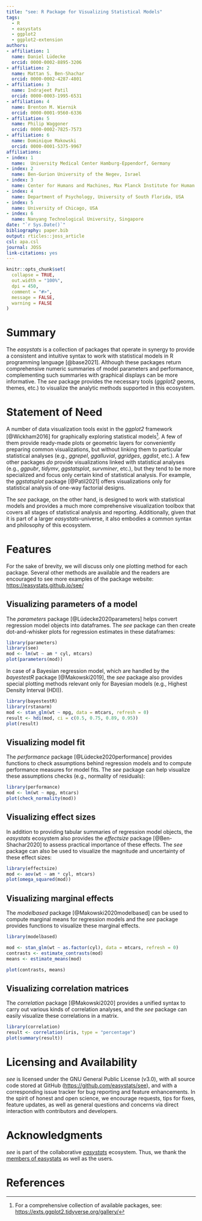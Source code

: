 ```yaml
---
title: "see: R Package for Visualizing Statistical Models"
tags:
  - R
  - easystats
  - ggplot2
  - ggplot2-extension
authors:
- affiliation: 1
  name: Daniel Lüdecke
  orcid: 0000-0002-8895-3206
- affiliation: 2
  name: Mattan S. Ben-Shachar
  orcid: 0000-0002-4287-4801
- affiliation: 3
  name: Indrajeet Patil
  orcid: 0000-0003-1995-6531
- affiliation: 4
  name: Brenton M. Wiernik
  orcid: 0000-0001-9560-6336
- affiliation: 5
  name: Philip Waggoner
  orcid: 0000-0002-7825-7573
- affiliation: 6
  name: Dominique Makowski
  orcid: 0000-0001-5375-9967
affiliations:
- index: 1
  name:  University Medical Center Hamburg-Eppendorf, Germany
- index: 2
  name: Ben-Gurion University of the Negev, Israel
- index: 3
  name: Center for Humans and Machines, Max Planck Institute for Human Development, Berlin, Germany
- index: 4
  name: Department of Psychology, University of South Florida, USA 
- index: 5
  name: University of Chicago, USA
- index: 6
  name: Nanyang Technological University, Singapore
date: "`r Sys.Date()`"
bibliography: paper.bib
output: rticles::joss_article
csl: apa.csl
journal: JOSS
link-citations: yes
---
```


```r
knitr::opts_chunk$set(
  collapse = TRUE,
  out.width = "100%",
  dpi = 450,
  comment = "#>",
  message = FALSE,
  warning = FALSE
)
```

# Summary

The *easystats* is a collection of packages that operate in synergy to provide a consistent and intuitive syntax to work with statistical models in R programming language [@base2021]. Although these packages return comprehensive numeric summaries of model parameters and performance, complementing such summaries with graphical displays can be more informative. The *see* package provides the necessary tools (*ggplot2* geoms, themes, etc.) to visualize the analytic methods supported in this ecosystem.

# Statement of Need

A number of data visualization tools exist in the *ggplot2* framework [@Wickham2016] for graphically exploring statistical models^[For a comprehensive collection of available packages, see: <https://exts.ggplot2.tidyverse.org/gallery/>]. A few of them provide ready-made plots or geometric layers for conveniently preparing common visualizations, but without linking them to particular statistical analyses (e.g., *ggrepel*, *ggalluvial*, *ggridges*, *ggdist*, etc.). A few other packages *do* provide visualizations linked with statistical analyses (e.g., *ggpubr*, *tidymv*, *ggstatsplot*, *survminer*, etc.), but they tend to be more specialized and focus only certain kind of statistical analysis. For example, the *ggstatsplot* package [@Patil2021] offers visualizations only for statistical analysis of one-way factorial designs. 

The *see* package, on the other hand, is designed to work with statistical models and provides a much more comprehensive visualization toolbox that covers all stages of statistical analysis and reporting. Additionally, given that it is part of a larger *easystats*-universe, it also embodies a common syntax and philosophy of this ecosystem.

# Features

For the sake of brevity, we will discuss only one plotting method for each package. Several other methods are available and the readers are encouraged to see more examples of the package website: <https://easystats.github.io/see/>

## Visualizing parameters of a model

The *parameters* package [@Lüdecke2020parameters] helps convert regression model objects into dataframes. The *see* package can then create dot-and-whisker plots for regression estimates in these dataframes:

```r
library(parameters)
library(see)
mod <- lm(wt ~ am * cyl, mtcars)
plot(parameters(mod))
```

In case of a Bayesian regression model, which are handled by the *bayestestR* package [@Makowski2019], the *see* package also provides special plotting methods relevant only for Bayesian models (e.g., Highest Density Interval (HDI)).

```r
library(bayestestR)
library(rstanarm)
mod <- stan_glm(wt ~ mpg, data = mtcars, refresh = 0)
result <- hdi(mod, ci = c(0.5, 0.75, 0.89, 0.95))
plot(result)
```

## Visualizing model fit 

The *performance* package [@Lüdecke2020performance] provides functions to check assumptions behind regression models and to compute performance measures for model fits. The *see* package can help visualize these assumptions checks (e.g., normality of residuals):

```r
library(performance)
mod <- lm(wt ~ mpg, mtcars)
plot(check_normality(mod))
```

## Visualizing effect sizes

In addition to providing tabular summaries of regression model objects, the *easystats* ecosystem also provides the *effectsize* package [@Ben-Shachar2020] to assess practical importance of these effects. The *see* package can also be used to visualize the magnitude and uncertainty of these effect sizes:

```r
library(effectsize)
mod <- aov(wt ~ am * cyl, mtcars)
plot(omega_squared(mod))
```

## Visualizing marginal effects

The *modelbased* package [@Makowski2020modelbased] can be used to compute marginal means for regression models and the *see* package provides functions to visualize these marginal effects.

```r
library(modelbased)

mod <- stan_glm(wt ~ as.factor(cyl), data = mtcars, refresh = 0)
contrasts <- estimate_contrasts(mod)
means <- estimate_means(mod)

plot(contrasts, means)
```

## Visualizing correlation matrices

The *correlation* package [@Makowski2020] provides a unified syntax to carry out various kinds of correlation analyses, and the *see* package can easily visualize these correlations in a matrix.

```r
library(correlation)
result <- correlation(iris, type = "percentage")
plot(summary(result))
```

# Licensing and Availability

*see* is licensed under the GNU General Public License (v3.0), with all source code stored at GitHub (<https://github.com/easystats/see>), and with a corresponding issue tracker for bug reporting and feature enhancements. In the spirit of honest and open science, we encourage requests, tips for fixes, feature updates, as well as general questions and concerns via direct interaction with contributors and developers.

# Acknowledgments

*see* is part of the collaborative [*easystats*](https://github.com/easystats/easystats) ecosystem. Thus, we thank the [members of easystats](https://github.com/orgs/easystats/people) as well as the users.

# References


